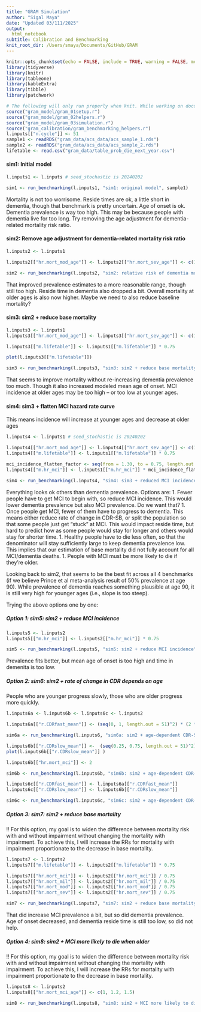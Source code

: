 ```yaml
---
title: "GRAM Simulation"
author: "Sigal Maya"
date: "Updated 03/111/2025"
output:
  html_notebook
subtitle: Calibration and Benchmarking
knit_root_dir: /Users/smaya/Documents/GitHub/GRAM
---
```


```r
knitr::opts_chunk$set(echo = FALSE, include = TRUE, warning = FALSE, message = FALSE)
library(tidyverse)
library(knitr)
library(tableone)
library(kableExtra)
library(tibble)
library(patchwork)
```

```r
# The following will only run properly when knit. While working on document, run this chunk in the console.
source("gram_model/gram_01setup.r") 
source("gram_model/gram_02helpers.r")
source("gram_model/gram_03simulation.r")
source("gram_calibration/gram_benchmarking_helpers.r")
l.inputs[["n.cycle"]] <- 51
sample1 <- readRDS("gram_data/acs_data/acs_sample_1.rds")
sample2 <- readRDS("gram_data/acs_data/acs_sample_2.rds")
lifetable <- read.csv("gram_data/table_prob_die_next_year.csv")
```





#### **sim1: Initial model**

```r
l.inputs1 <- l.inputs # seed_stochastic is 20240202

sim1 <- run_benchmarking(l.inputs1, "sim1: original model", sample1)
```

Mortality is not too worrisome. Reside times are ok, a little short in dementia, though that benchmark is pretty uncertain. Age of onset is ok.
Dementia prevalence is way too high. This may be because people with dementia live for too long. Try removing the age adjustment for dementia-related mortality risk ratio.

#### **sim2: Remove age adjustment for dementia-related mortality risk ratio**
```r
l.inputs2 <- l.inputs1 

l.inputs2[["hr.mort_mod_age"]] <- l.inputs2[["hr.mort_sev_age"]] <- c(1, 1, 1)   # original is (1, 0.6, 0.3)

sim2 <- run_benchmarking(l.inputs2, "sim2: relative risk of dementia mortality does NOT depend on age", sample1)
```

That improved prevalence estimates to a more reasonable range, though still too high. Reside time in dementia also dropped a bit. Overall mortality at older ages is also now higher. Maybe we need to also reduce baseline mortality?

#### **sim3: sim2 + reduce base mortality**

```r
l.inputs3 <- l.inputs1
l.inputs3[["hr.mort_mod_age"]] <- l.inputs3[["hr.mort_sev_age"]] <- c(1, 1, 1)

l.inputs3[["m.lifetable"]] <- l.inputs1[["m.lifetable"]] * 0.75

plot(l.inputs3[["m.lifetable"]])

sim3 <- run_benchmarking(l.inputs3, "sim3: sim2 + reduce base mortality", sample1)
```
That seems to improve mortality without re-increasing dementia prevalence too much. Though it also increased modeled mean age of onset. MCI incidence at older ages may be too high -- or too low at younger ages.

#### **sim4: sim3 + flatten MCI hazard rate curve**
This means incidence will increase at younger ages and decrease at older ages

```r
l.inputs4 <- l.inputs1 # seed_stochastic is 20240202

l.inputs4[["hr.mort_mod_age"]] <- l.inputs4[["hr.mort_sev_age"]] <- c(1, 1, 1)
l.inputs4[["m.lifetable"]] <- l.inputs1[["m.lifetable"]] * 0.75

mci_incidence_flatten_factor <- seq(from = 1.30, to = 0.75, length.out = 51)
l.inputs4[["m.hr_mci"]] <- l.inputs1[["m.hr_mci"]] * mci_incidence_flatten_factor

sim4 <- run_benchmarking(l.inputs4, "sim4: sim3 + reduced MCI incidence", sample1)
```
Everything looks ok others than dementia prevalence. 
Options are: 
1. Fewer people have to get MCI to begin with, so reduce MCI incidence. This would lower dementia prevalence but also MCI prevalence. Do we want that?
1. Once people get MCI, fewer of them have to progress to dementia. This means either reduce rate of change in CDR-SB, or split the population so that some people just get "stuck" at MCI. This would impact reside time, but hard to predict how as some people would stay for longer and others would stay for shorter time. 
1. Healthy people have to die less often, so that the denominator will stay sufficiently large to keep dementia prevalence low. This implies that our estimation of base mortality did not fully account for all MCI/dementia deaths.
1. People with MCI must be more likely to die if they're older. 

Looking back to sim2, that seems to be the best fit across all 4 benchmarks (if we believe Prince et al meta-analysis result of 50% prevalence at age 90). While prevalence of dementia reaches something plausible at age 90, it is still very high for younger ages (i.e., slope is too steep). 

Trying the above options one by one:

##### **Option 1: sim5: sim2 + reduce MCI incidence**
```r
l.inputs5 <- l.inputs2
l.inputs5[["m.hr_mci"]] <- l.inputs2[["m.hr_mci"]] * 0.75

sim5 <- run_benchmarking(l.inputs5, "sim5: sim2 + reduce MCI incidence", sample1)
```
Prevalence fits better, but mean age of onset is too high and time in demenita is too low. 

##### **Option 2: sim6: sim2 + rate of change in CDR depends on age**
People who are younger progress slowly, those who are older progress more quickly.
```r
l.inputs6a <- l.inputs6b <- l.inputs6c <- l.inputs2

l.inputs6a[["r.CDRfast_mean"]] <- (seq(0, 1, length.out = 51)^2) * (2 * l.inputs2[["r.CDRfast_mean"]])

sim6a <- run_benchmarking(l.inputs6, "sim6a: sim2 + age-dependent CDR-SB progression rate in dementia", sample1)

l.inputs6b[["r.CDRslow_mean"]] <-  (seq(0.25, 0.75, length.out = 51)^2) * (2 * l.inputs2[["r.CDRslow_mean"]])
plot(l.inputs6b[["r.CDRslow_mean"]] )

l.inputs6b[["hr.mort_mci"]] <- 2

sim6b <- run_benchmarking(l.inputs6b, "sim6b: sim2 + age-dependent CDR-SB progression rate in MCI", sample1)

l.inputs6c[["r.CDRfast_mean"]] <- l.inputs6a[["r.CDRfast_mean"]]
l.inputs6c[["r.CDRslow_mean"]] <- l.inputs6b[["r.CDRslow_mean"]]

sim6c <- run_benchmarking(l.inputs6c, "sim6c: sim2 + age-dependent CDR-SB progression rate in MCI and dementia", sample1)


```





##### **Option 3: sim7: sim2 + reduce base mortality**
!! For this option, my goal is to widen the difference between mortality risk with and without impairment without changing the mortality with impairment. To achieve this, I will increase the RRs for mortality with impairment proportionate to the decrease in base mortality.
```r
l.inputs7 <- l.inputs2
l.inputs7[["m.lifetable"]] <- l.inputs2[["m.lifetable"]] * 0.75

l.inputs7[["hr.mort_mci"]] <- l.inputs2[["hr.mort_mci"]] / 0.75
l.inputs7[["hr.mort_mil"]] <- l.inputs2[["hr.mort_mil"]] / 0.75
l.inputs7[["hr.mort_mod"]] <- l.inputs2[["hr.mort_mod"]] / 0.75
l.inputs7[["hr.mort_sev"]] <- l.inputs2[["hr.mort_sev"]] / 0.75

sim7 <- run_benchmarking(l.inputs7, "sim7: sim2 + reduce base mortality", sample1)
```
That did increase MCI prevalence a bit, but so did dementia prevalence. Age of onset decreased, and dementia reside time is still too low, so did not help.

##### **Option 4: sim8: sim2 + MCI more likely to die when older**
!! For this option, my goal is to widen the difference between mortality risk with and without impairment without changing the mortality with impairment. To achieve this, I will increase the RRs for mortality with impairment proportionate to the decrease in base mortality.
```r
l.inputs8 <- l.inputs2
l.inputs8[["hr.mort_mci_age"]] <- c(1, 1.2, 1.5) 

sim8 <- run_benchmarking(l.inputs8, "sim8: sim2 + MCI more likely to die when older", sample1)
```
